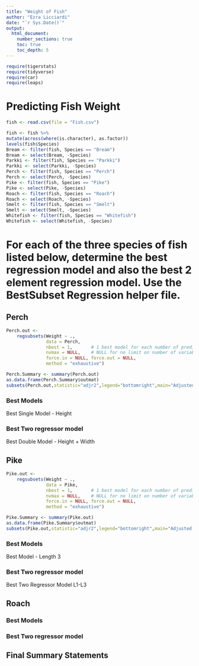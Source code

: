 ```yaml
---
title: "Weight of Fish"
author: "Ezra Licciardi"
date: "`r Sys.Date()`"  
output: 
  html_document:
    number_sections: true
    toc: true
    toc_depth: 5
---
```



```r
require(tigerstats)
require(tidyverse)
require(car)
require(leaps)
```

# Predicting Fish Weight
```r
fish <- read.csv(file = "Fish.csv")
```

```r
 
fish <- fish %>%
mutate(across(where(is.character), as.factor))
levels(fish$Species)
Bream <- filter(fish, Species == "Bream")
Bream <- select(Bream, -Species) 
Parkki <- filter(fish, Species == "Parkki")
Parkki <- select(Parkki, -Species) 
Perch <- filter(fish, Species == "Perch")
Perch <- select(Perch, -Species) 
Pike <- filter(fish, Species == "Pike")
Pike <- select(Pike, -Species) 
Roach <- filter(fish, Species == "Roach")
Roach <- select(Roach, -Species) 
Smelt <- filter(fish, Species == "Smelt")
Smelt <- select(Smelt, -Species) 
Whitefish <- filter(fish, Species == "Whitefish")
Whitefish <- select(Whitefish, -Species) 
```

# For each of the three species of fish listed below, determine the best regression model and also the best 2 element regression model. Use the BestSubset Regression helper file.


## Perch
```r
Perch.out <-
    regsubsets(Weight ~ .,
               data = Perch,
               nbest = 1,       # 1 best model for each number of predictors
               nvmax = NULL,    # NULL for no limit on number of variables
               force.in = NULL, force.out = NULL,
               method = "exhaustive")

Perch.Summary <- summary(Perch.out)
as.data.frame(Perch.Summary$outmat)
subsets(Perch.out,statistic="adjr2",legend="bottomright",main="Adjusted R^2")
```
### Best Models

Best Single Model - Height

### Best Two regressor model

Best Double Model - Height + Width

## Pike

```r
Pike.out <-
    regsubsets(Weight ~ .,
               data = Pike,
               nbest = 1,       # 1 best model for each number of predictors
               nvmax = NULL,    # NULL for no limit on number of variables
               force.in = NULL, force.out = NULL,
               method = "exhaustive")

Pike.Summary <- summary(Pike.out)
as.data.frame(Pike.Summary$outmat)
subsets(Pike.out,statistic="adjr2",legend="bottomright",main="Adjusted R^2")
```

### Best Models

Best Model - Length 3

### Best Two regressor model

Best Two Regressor Model L1-L3

## Roach

### Best Models

### Best Two regressor model

## Final Summary Statements